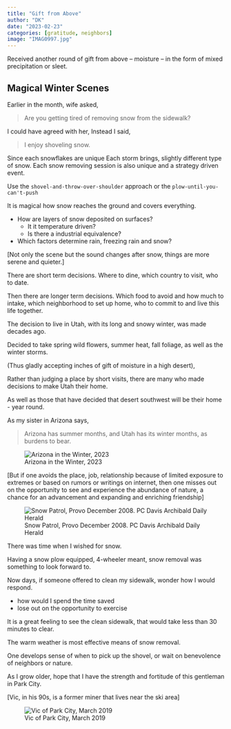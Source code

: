 ```yaml
---
title: "Gift from Above"
author: "DK"
date: "2023-02-23"
categories: [gratitude, neighbors]
image: "IMAG0997.jpg"
---
```


Received another round of gift from above -- moisture -- in the form of mixed precipitation or sleet.

## Magical Winter Scenes

Earlier in the month, wife asked,

> Are you getting tired of removing snow from the sidewalk?

I could have agreed with her, 
Instead I said,

> I enjoy shoveling snow.

Since each snowflakes are unique
Each storm brings, slightly different type of snow.
Each snow removing session is also unique and a strategy driven event.

Use the `shovel-and-throw-over-shoulder` approach or the `plow-until-you-can't-push`

It is magical how snow reaches the ground and covers everything.

- How are layers of snow deposited on surfaces?  
  - It it temperature driven?
  - Is there a industrial equivalence?
- Which factors determine rain, freezing rain and snow?

[Not only the scene but the sound changes after snow, things are more serene and quieter.]

There are short term decisions. Where to dine, which country to visit, who to date.

Then there are longer term decisions. Which food to avoid and how much to intake, which neighborhood to set up home, who to commit to and live this life together.

The decision to live in Utah, with its long and snowy winter, was made decades ago.

Decided to take spring wild flowers, summer heat, fall foliage, as well as the winter storms.

(Thus gladly accepting inches of gift of moisture in a high desert),

Rather than judging a place by short visits, there are many who made decisions to make Utah their home.

As well as those that have decided that desert southwest will be their home - year round.

As my sister in Arizona says, 

> Arizona has summer months, and Utah has its winter months, as burdens to bear.

![Arizona in the Winter, 2023](images/20230320_073227-01%20(1).jpeg)

[But if one avoids the place, job, relationship because of limited exposure to extremes or based on rumors or writings on internet, then one misses out on the opportunity to see and experience the abundance of nature, a chance for an advancement and expanding and enriching friendship]

![Snow Patrol, Provo December 2008. PC Davis Archibald Daily Herald](images/IMG_7738.JPG)

There was time when I wished for snow.

Having a snow plow equipped, 4-wheeler meant, snow removal was something to look forward to.

Now days, if someone offered to clean my sidewalk, wonder how I would respond.

- how would I spend the time saved
- lose out on the opportunity to exercise

It is a great feeling to see the clean sidewalk, that would take less than 30 minutes to clear.

The warm weather is most effective means of snow removal.

One develops sense of when to pick up the shovel, or wait on benevolence of neighbors or nature.

As I grow older, hope that I have the strength and fortitude of this gentleman in Park City.

[Vic, in his 90s, is a former miner that lives near the ski area]

![Vic of Park City, March 2019](images/IMG_1052.CR2.jpg)
